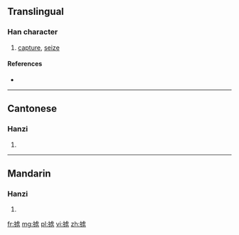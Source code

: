 {{also|擄}}
==Translingual==

===Han character===
{{Han char|rn=64|rad=手|as=08|sn=11|four=|canj=手卜心尸 (QYPS), X手卜心尸 (XQYPS)}}

# [[capture]], [[seize]]

====References====
* {{Han ref|kx=0440.181|hdz=31896.030|uh=63B3|ud=25523}}

----

==Cantonese==

===Hanzi===
{{yue-hanzi|jyut=|y=lou5|tra=擄}}

# {{defn|lang=yue|sort=手08}}

----

==Mandarin==

===Hanzi===
{{cmn-hanzi|tra=擄|pin=[[lǔ]] ([[lu3]]), [[zhī]] ([[zhi1]]), [[zhì]] ([[zhi4]])|wg=lu<sup>3</sup>, chih<sup>1</sup>, chih<sup>4</sup>}}

# {{defn|lang=cmn|sort=手08}}

[[fr:掳]]
[[mg:掳]]
[[pl:掳]]
[[vi:掳]]
[[zh:掳]]